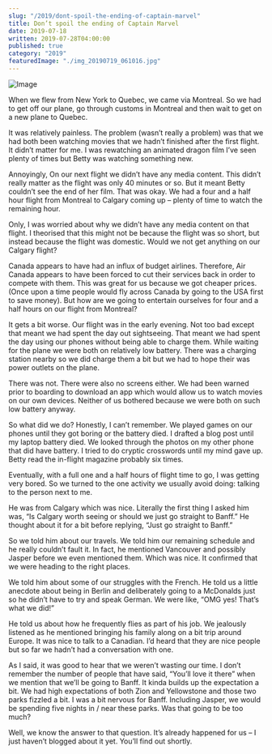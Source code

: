```yaml
---
slug: "/2019/dont-spoil-the-ending-of-captain-marvel"
title: Don’t spoil the ending of Captain Marvel
date: 2019-07-18
written: 2019-07-28T04:00:00
published: true
category: "2019"
featuredImage: "./img_20190719_061016.jpg"
---
```


![Image](img_20190719_061016.jpg)

When we flew from New York to Quebec, we came via Montreal. So we had to get off our plane, go through customs in Montreal and then wait to get on a new plane to Quebec.

It was relatively painless. The problem (wasn’t really a problem) was that we had both been watching movies that we hadn’t finished after the first flight. It didn’t matter for me. I was rewatching an animated dragon film I’ve seen plenty of times but Betty was watching something new.

Annoyingly, On our next flight we didn’t have any media content. This didn’t really matter as the flight was only 40 minutes or so. But it meant Betty couldn’t see the end of her film. That was okay. We had a four and a half hour flight from Montreal to Calgary coming up – plenty of time to watch the remaining hour.

Only, I was worried about why we didn’t have any media content on that flight. I theorised that this might not be because the flight was so short, but instead because the flight was domestic. Would we not get anything on our Calgary flight?

Canada appears to have had an influx of budget airlines. Therefore, Air Canada appears to have been forced to cut their services back in order to compete with them. This was great for us because we got cheaper prices. (Once upon a time people would fly across Canada by going to the USA first to save money). But how are we going to entertain ourselves for four and a half hours on our flight from Montreal?

It gets a bit worse. Our flight was in the early evening. Not too bad except that meant we had spent the day out sightseeing. That meant we had spent the day using our phones without being able to charge them. While waiting for the plane we were both on relatively low battery. There was a charging station nearby so we did charge them a bit but we had to hope their was power outlets on the plane.

There was not. There were also no screens either. We had been warned prior to boarding to download an app which would allow us to watch movies on our own devices. Neither of us bothered because we were both on such low battery anyway.

So what did we do? Honestly, I can’t remember. We played games on our phones until they got boring or the battery died. I drafted a blog post until my laptop battery died. We looked through the photos on my other phone that did have battery. I tried to do cryptic crosswords until my mind gave up. Betty read the in-flight magazine probably six times.

Eventually, with a full one and a half hours of flight time to go, I was getting very bored. So we turned to the one activity we usually avoid doing: talking to the person next to me.

He was from Calgary which was nice. Literally the first thing I asked him was, “Is Calgary worth seeing or should we just go straight to Banff.” He thought about it for a bit before replying, “Just go straight to Banff.”

So we told him about our travels. We told him our remaining schedule and he really couldn’t fault it. In fact, he mentioned Vancouver and possibly Jasper before we even mentioned them. Which was nice. It confirmed that we were heading to the right places.

We told him about some of our struggles with the French. He told us a little anecdote about being in Berlin and deliberately going to a McDonalds just so he didn’t have to try and speak German. We were like, “OMG yes! That’s what we did!”

He told us about how he frequently flies as part of his job. We jealously listened as he mentioned bringing his family along on a bit trip around Europe. It was nice to talk to a Canadian. I’d heard that they are nice people but so far we hadn’t had a conversation with one.

As I said, it was good to hear that we weren’t wasting our time. I don’t remember the number of people that have said, “You’ll love it there” when we mention that we’ll be going to Banff. It kinda builds up the expectation a bit. We had high expectations of both Zion and Yellowstone and those two parks fizzled a bit. I was a bit nervous for Banff. Including Jasper, we would be spending five nights in / near these parks. Was that going to be too much?

Well, we know the answer to that question. It’s already happened for us – I just haven’t blogged about it yet. You’ll find out shortly.